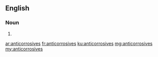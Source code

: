 ==English==

===Noun===
{{head|en|plural}}

# {{plural of|anticorrosive|lang=en}}

[[ar:anticorrosives]]
[[fr:anticorrosives]]
[[ku:anticorrosives]]
[[mg:anticorrosives]]
[[my:anticorrosives]]